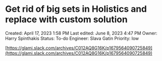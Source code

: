 # Get rid of big sets in Holistics and replace with custom solution

Created: April 17, 2023 1:58 PM
Last edited: June 8, 2023 4:47 PM
Owner: Harry Spinthakis
Status: To-do
Engineer: Slava Gatin
Priority: low

[https://glami.slack.com/archives/C012AQ8G16K/p1679564090725849](https://glami.slack.com/archives/C012AQ8G16K/p1679564090725849)